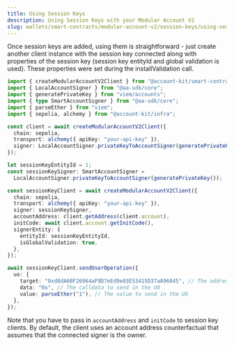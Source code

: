 ```yaml
---
title: Using Session Keys
description: Using Session Keys with your Modular Account V2
slug: wallets/smart-contracts/modular-account-v2/session-keys/using-session-keys
---
```


Once session keys are added, using them is straightforward - just create another client instance with the session key connected along with properties of the session key (session key entityId and global validation is used). These properties were set during the installValidation call.

```ts twoslash
import { createModularAccountV2Client } from "@account-kit/smart-contracts";
import { LocalAccountSigner } from "@aa-sdk/core";
import { generatePrivateKey } from "viem/accounts";
import { type SmartAccountSigner } from "@aa-sdk/core";
import { parseEther } from "viem";
import { sepolia, alchemy } from "@account-kit/infra";

const client = await createModularAccountV2Client({
  chain: sepolia,
  transport: alchemy({ apiKey: "your-api-key" }),
  signer: LocalAccountSigner.privateKeyToAccountSigner(generatePrivateKey()),
});

let sessionKeyEntityId = 1;
const sessionKeySigner: SmartAccountSigner =
  LocalAccountSigner.privateKeyToAccountSigner(generatePrivateKey());

const sessionKeyClient = await createModularAccountV2Client({
  chain: sepolia,
  transport: alchemy({ apiKey: "your-api-key" }),
  signer: sessionKeySigner,
  accountAddress: client.getAddress(client.account),
  initCode: await client.account.getInitCode(),
  signerEntity: {
    entityId: sessionKeyEntityId,
    isGlobalValidation: true,
  },
});

await sessionKeyClient.sendUserOperation({
  uo: {
    target: "0xd8dA6BF26964aF9D7eEd9e03E53415D37aA96045", // The address to call in the UO
    data: "0x", // The calldata to send in the UO
    value: parseEther("1"), // The value to send in the UO
  },
});
```

Note that you have to pass in `accountAddress` and `initCode` to session key clients. By default, the client uses an account address counterfactual that assumes that the connected signer is the owner.
